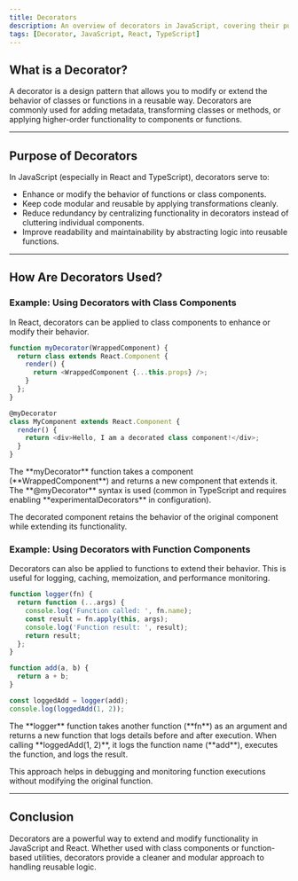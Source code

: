 ```yaml
---
title: Decorators
description: An overview of decorators in JavaScript, covering their purpose, usage, and practical examples in both class and function components.
tags: [Decorator, JavaScript, React, TypeScript]
---
```


## What is a Decorator?
A decorator is a design pattern that allows you to modify or extend the behavior of classes or functions in a reusable way. Decorators are commonly used for adding metadata, transforming classes or methods, or applying higher-order functionality to components or functions.

---

## Purpose of Decorators
In JavaScript (especially in React and TypeScript), decorators serve to:
- Enhance or modify the behavior of functions or class components.
- Keep code modular and reusable by applying transformations cleanly.
- Reduce redundancy by centralizing functionality in decorators instead of cluttering individual components.
- Improve readability and maintainability by abstracting logic into reusable functions.

---

## How Are Decorators Used?
### Example: Using Decorators with Class Components
In React, decorators can be applied to class components to enhance or modify their behavior.

```javascript
function myDecorator(WrappedComponent) {
  return class extends React.Component {
    render() {
      return <WrappedComponent {...this.props} />;
    }
  };
}

@myDecorator
class MyComponent extends React.Component {
  render() {
    return <div>Hello, I am a decorated class component!</div>;
  }
}
```

<Callout>
  The **myDecorator** function takes a component (**WrappedComponent**) and returns a new component that extends it.
</Callout>

<Callout>
  The **@myDecorator** syntax is used (common in TypeScript and requires enabling **experimentalDecorators** in configuration).
</Callout>

The decorated component retains the behavior of the original component while extending its functionality.

### Example: Using Decorators with Function Components
Decorators can also be applied to functions to extend their behavior. This is useful for logging, caching, memoization, and performance monitoring.

```javascript
function logger(fn) {
  return function (...args) {
    console.log('Function called: ', fn.name);
    const result = fn.apply(this, args);
    console.log('Function result: ', result);
    return result;
  };
}

function add(a, b) {
  return a + b;
}

const loggedAdd = logger(add);
console.log(loggedAdd(1, 2));
```

<Callout>
  The **logger** function takes another function (**fn**) as an argument and returns a new function that logs details before and after execution.
</Callout>

<Callout>
  When calling **loggedAdd(1, 2)**, it logs the function name (**add**), executes the function, and logs the result.
</Callout>

This approach helps in debugging and monitoring function executions without modifying the original function.


---

## Conclusion
Decorators are a powerful way to extend and modify functionality in JavaScript and React. Whether used with class components or function-based utilities, decorators provide a cleaner and modular approach to handling reusable logic.

